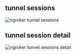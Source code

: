 ## tunnel sessions

![ngroker tunnel sessions](./../../../public/screenshots/tunnel-sessions.png)

## tunnel session detail

![ngroker tunnel sessions detail](./../../../public/screenshots/tunnel-session-detail.png)
